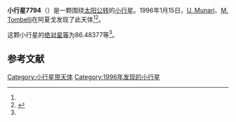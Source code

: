 {{Infobox planet
| bgcolour = #FFFFC0
| name = 7794 Sanvito
| symbol = 
| image = 
| caption = 
| discovery = yes
| discovery_ref = 
| discoverer = [[U._Munari|U. Munari]]、[[M._Tombelli|M. Tombelli]]
| discovery_site = [[阿夏戈|阿夏戈]] 
| discovered = 1996年1月15日
| designations = yes
| mp_name = 
| named_after = 
| alt_names = 1996 AD4/ 1980 TH6 / 1987 QG5 / 1987 SM24 / 1987 UF7 / 1993 HC8
| mp_category = [[主带小行星|主带小行星]]
| orbit_ref = <ref name="a">[http://ssd.jpl.nasa.gov/sbdb.cgi?sstr=7794 7794 Sanvito] {{Wayback|url=http://ssd.jpl.nasa.gov/sbdb.cgi?sstr=7794 |date=20201124025516 }}，小行星數據庫瀏覽器（JPL Small-Body Database Browser）－[[美国国家航空航天局|美国国家航空航天局]]喷气推进实验室</ref>
| epoch = 2456400.5 (2013年4月18日更新)
| aphelion = {{convert|2.6417481|AU|km|3|abbr=on|lk=out}}
| perihelion = {{convert|1.9626271|AU|km|3|abbr=on}}
| semimajor = {{convert|2.3021876|AU|km|3|abbr=on}}
| eccentricity = 0.1474947
| period = 1275.879036 [[日|日]]<br />3.49[[儒略年|儒略年]]
| avg_speed = 
| inclination = 5.67118
| asc_node = 221.46483
| mean_anomaly = 
| arg_peri = 86.48377
| satellites = 
| physical_characteristics = yes
| dimensions = 
| mass = 
| density = 
| surface_grav = 
| escape_velocity = 
| sidereal_day = 
| axial_tilt = 
| pole_ecliptic_lat = 
| pole_ecliptic_lon = 
| albedo = 
| temperatures= 
| temp_name1 = 
| mean_temp_1 = 
| max_temp_1 = 
| temp_name2 = 
| max_temp_2 = 
| spectral_type = 
| abs_magnitude = 86.48377
}}

'''小行星7794'''（{{lang-en|7794 Sanvito}}）是一颗围绕[[太阳|太阳]][[公转|公转]]的[[小行星|小行星]]。1996年1月15日，[[U._Munari|U. Munari]]、[[M._Tombelli|M. Tombelli]]在阿夏戈发现了此天体<ref name="a" /><ref>{{cite news|title=小行星列表|url=http://cfa-www.harvard.edu/iau/lists/NumberedMPs.txt|accessdate=2013-07-08|newspaper=哈佛大学|archive-date=2008-05-17|archive-url=https://web.archive.org/web/20080517010638/http://cfa-www.harvard.edu/iau/lists/NumberedMPs.txt|dead-url=no}}</ref>。

这颗小行星的[[绝对星等|绝对星等]]为86.48377等<ref name="a" />。

==参考文献==
{{reflist}}
{{Minor Planet Number|[[小行星7793|小行星7793]]|[[小行星7795|小行星7795]]}}

{{小天体}}

[[Category:小行星带天体|Category:小行星带天体]]
[[Category:1996年发现的小行星|Category:1996年发现的小行星]]

{{asteroid-stub}}